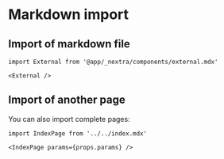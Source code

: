 
# Markdown import

## Import of markdown file

```mdx
import External from '@app/_nextra/components/external.mdx'

<External />
```

<External />

## Import of another page

You can also import complete pages:

```mdx filename="not-index.md"
import IndexPage from '../../index.mdx'

<IndexPage params={props.params} />
```


<IndexPage params={props.params} />

